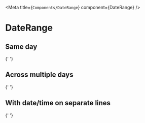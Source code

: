 
<Meta title={`Components/DateRange`} component={DateRange} />

# DateRange

## Same day

{' '}
<Story story={stories.sameDay} />

## Across multiple days

{' '}
<Story story={stories.acrossMultipleDays} />

## With date/time on separate lines

{' '}
<Story story={stories.withSplit} />

<ArgsTable />
